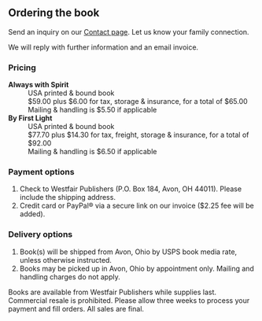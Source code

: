 
<HolidayMessage />

<div class="book-order-content">

## Ordering the book

Send an inquiry on our [Contact page](/contact).
Let us know your family connection.

We will reply with further information and an email invoice.

### Pricing

<dl>
  <dt><strong className="book-title">Always with Spirit</strong></dt>
  <dd>USA printed & bound book</dd>
  <dd>$59.00 plus $6.00 for tax, storage & insurance, for a total of $65.00</dd>
  <dd>Mailing & handling is $5.50 if applicable</dd>
  <dt><strong className="book-title">By First Light</strong></dt>
  <dd>USA printed & bound book</dd>
  <dd>$77.70 plus $14.30 for tax, freight, storage & insurance, for a total of $92.00</dd>
  <dd>Mailing & handling is $6.50 if applicable</dd>
</dl>

### Payment options

1. Check to Westfair Publishers
   (P.O. Box 184, Avon, OH 44011).
   Please include the shipping address.
2. Credit card or PayPal® via a secure link
   on our invoice ($2.25 fee will be added).

### Delivery options

1. Book(s) will be shipped from Avon, Ohio by USPS book media rate, unless otherwise instructed.
2. Books may be picked up in Avon, Ohio by appointment only. Mailing and handling charges do not apply.

Books are available from Westfair Publishers while supplies last. Commercial resale is prohibited.
Please allow three weeks to process your payment and fill orders. All sales are final.

</div>

